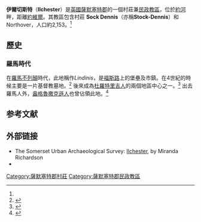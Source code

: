 {{infobox UK place
|static_image=[[Image:Ilchester.jpg|alt=Street scene showing a pub the Ilchester Arms on the left with several other buildings leading to a church tower.]]
|static_image_caption=
|country = 英格蘭
|latitude= 51.0011
|longitude= -2.6825
|official_name= Ilchester
| population = 2,153
| population_ref = <ref name="popn">{{cite web|title=Statistics for Wards, LSOAs and Parishes — SUMMARY Profiles|url=http://www.somersetintelligence.org.uk/files/Somerset%20Census%20Key%20Statistics%20-%20Summary%20Profiles.xls|publisher=Somerset Intelligence|accessdate=4 January 2014|format=Excel|archive-date=2014-01-04|archive-url=https://web.archive.org/web/20140104204152/http://www.somersetintelligence.org.uk/files/Somerset%20Census%20Key%20Statistics%20-%20Summary%20Profiles.xls|dead-url=yes}}</ref>
 |shire_district= [[南薩默塞特|南薩默塞特]]
|shire_county = [[薩默塞特郡|薩默塞特郡]]
|region= 西南英格蘭
|constituency_westminster=[[約維爾_(英國國會選區)|約維爾]]
|post_town= YEOVIL
|postcode_district = BA22
|postcode_area= BA
|dial_code= 01935
|os_grid_reference= ST522226
}}
'''伊爾切斯特'''（'''Ilchester'''）是[[英國|英國]][[薩默塞特郡|薩默塞特郡]]的一個村莊兼[[民政教區|民政教區]]，位於[[約河_(薩默塞特郡)|約河]]畔，距離[[約維爾|約維爾]]{{convert|5|mi}}。其教區包含村莊 '''Sock Dennis'''（亦稱'''Stock-Dennis'''）和Northover，人口約2,153。<ref name="popn"/>

==歷史==

===羅馬時代===

在[[羅馬不列顛|羅馬不列顛]]時代，此地稱作''Lindinis''，是[[福斯路|福斯路]]上的堡壘及市鎮。在4世紀的時候主要是一片基督教墓地。<ref>{{cite book|last=Webster|first=Chris|last2=Mayberry|first2=Tom|title=The archaeology of Somerset|year=2007|publisher=Somerset Books|location=Wellington|isbn=978-0-86183-437-2|chapter=The Roman Period|page=56}}</ref> 後來成為[[杜羅特里吉人|杜羅特里吉人]]的兩個地區中心之一。<ref name="Dunning">{{cite book |last=Dunning |first=Robert |authorlink= |coauthors= |title=A History of Somerset |url=https://archive.org/details/historyofsomerse0000dunn |year=1983 |publisher=Phillimore & Co |location=Chichester |isbn=0-85033-461-6 }}</ref> 出去羅馬人外，[[盎格魯撒克遜人|盎格魯撒克遜人]]也曾佔領此地。<ref name="havinden">{{cite book|last=Havinden|first=Michael|title=The Somerset Landscape|publisher=Hodder and Stoughton|location=London|series=The making of the English landscape|pages=73|isbn=0-340-20116-9}}</ref>

==参考文献==
{{reflist}}

==外部链接==
{{Commonscat|Ilchester|伊爾切斯特}}
* The Somerset Urban Archaeological Survey: [https://web.archive.org/web/20100331235208/http://www1.somerset.gov.uk/archives/hes/downloads/EUS_IlchesterText1.pdf Ilchester], by Miranda Richardson
*{{dmoz|/Regional/Europe/United_Kingdom/England/Somerset/Ilchester/}}

[[Category:薩默塞特郡村莊|Category:薩默塞特郡村莊]]
[[Category:薩默塞特郡民政教區|Category:薩默塞特郡民政教區]]